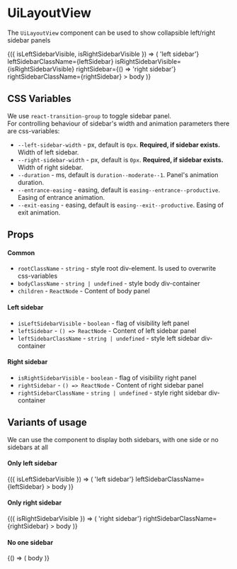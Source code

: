 



<Meta title="Docs" />

# UiLayoutView

The `UiLayoutView` component can be used to show collapsible left/right sidebar panels

<Canvas>
  <LayoutContainer leftSidebar rightSidebar>
    {({ isLeftSidebarVisible, isRightSidebarVisible }) => (
      <UiLayoutView
        rootClassName={root}
        bodyClassName={body}
        isLeftSidebarVisible={isLeftSidebarVisible}
        leftSidebar={() => 'left sidebar'}
        leftSidebarClassName={leftSidebar}
        isRightSidebarVisible={isRightSidebarVisible}
        rightSidebar={() => 'right sidebar'}
        rightSidebarClassName={rightSidebar}
      >
        body
      </UiLayoutView>
    )}
  </LayoutContainer>
</Canvas>

## CSS Variables

We use `react-transition-group` to toggle sidebar panel.<br />
For controlling behaviour of sidebar's width and animation parameters there are css-variables:

- `--left-sidebar-width` - px, default is `0px`. **Required, if sidebar exists.** Width of left sidebar.
- `--right-sidebar-width` - px, default is `0px`. **Required, if sidebar exists.** Width of right sidebar.
- `--duration` - ms, default is `duration--moderate--1`. Panel's animation duration.
- `--entrance-easing` - easing, default is `easing--entrance--productive`. Easing of entrance animation.
- `--exit-easing` - easing, default is `easing--exit--productive`. Easing of exit animation.

## Props

#### Common

- `rootClassName` - `string` - style root div-element. Is used to overwrite css-variables
- `bodyClassName` - `string | undefined` - style body div-container
- `children` - `ReactNode` - Content of body panel

#### Left sidebar

- `isLeftSidebarVisible` - `boolean` - flag of visibility left panel
- `leftSidebar` - `() => ReactNode` - Content of left sidebar panel
- `leftSidebarClassName` - `string | undefined` - style left sidebar div-container

#### Right sidebar

- `isRightSidebarVisible` - `boolean` - flag of visibility right panel
- `rightSidebar` - `() => ReactNode` - Content of right sidebar panel
- `rightSidebarClassName` - `string | undefined` - style right sidebar div-container


## Variants of usage

We can use the component to display both sidebars, with one side or no sidebars at all

#### Only left sidebar

<Canvas>
  <LayoutContainer leftSidebar>
    {({ isLeftSidebarVisible }) => (
      <UiLayoutView
        rootClassName={root}
        bodyClassName={body}
        isLeftSidebarVisible={isLeftSidebarVisible}
        leftSidebar={() => 'left sidebar'}
        leftSidebarClassName={leftSidebar}
      >
        body
      </UiLayoutView>
    )}
  </LayoutContainer>
</Canvas>

#### Only right sidebar

<Canvas>
  <LayoutContainer rightSidebar>
    {({ isRightSidebarVisible }) => (
      <UiLayoutView
        rootClassName={root}
        bodyClassName={body}
        isRightSidebarVisible={isRightSidebarVisible}
        rightSidebar={() => 'right sidebar'}
        rightSidebarClassName={rightSidebar}
      >
        body
      </UiLayoutView>
    )}
  </LayoutContainer>
</Canvas>

#### No one sidebar

<Canvas>
  <LayoutContainer>
    {() => (
      <UiLayoutView rootClassName={root} bodyClassName={body}>
        body
      </UiLayoutView>
    )}
  </LayoutContainer>
</Canvas>
